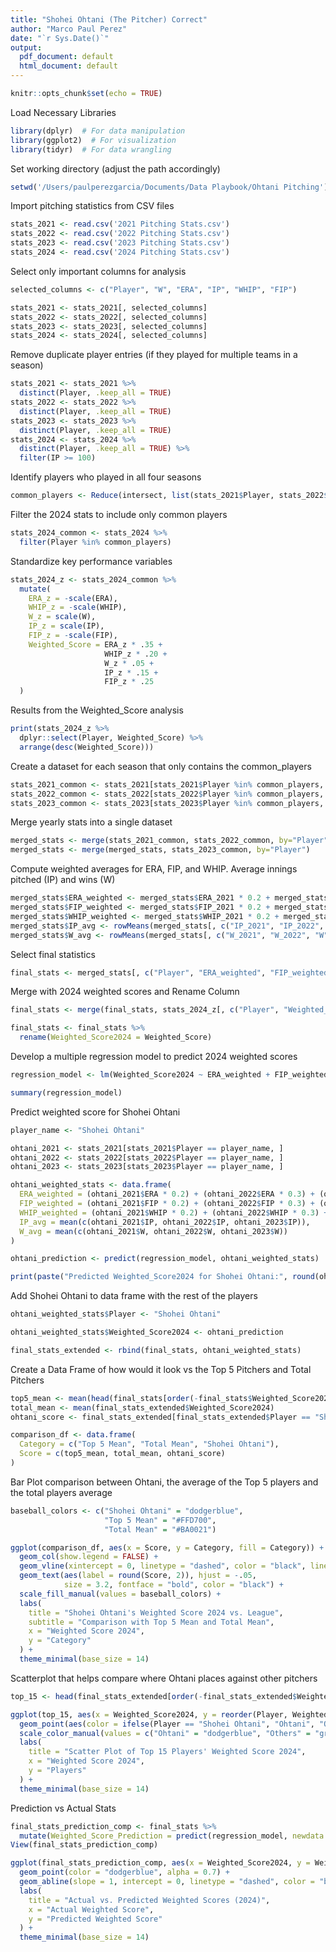 ```yaml
---
title: "Shohei Ohtani (The Pitcher) Correct"
author: "Marco Paul Perez"
date: "`r Sys.Date()`"
output:
  pdf_document: default
  html_document: default
---
```


```r
knitr::opts_chunk$set(echo = TRUE)
```

Load Necessary Libraries
```r
library(dplyr)  # For data manipulation
library(ggplot2)  # For visualization
library(tidyr)  # For data wrangling
```

Set working directory (adjust the path accordingly)
```r
setwd('/Users/paulperezgarcia/Documents/Data Playbook/Ohtani Pitching')
```

Import pitching statistics from CSV files
```r
stats_2021 <- read.csv('2021 Pitching Stats.csv')
stats_2022 <- read.csv('2022 Pitching Stats.csv')
stats_2023 <- read.csv('2023 Pitching Stats.csv')
stats_2024 <- read.csv('2024 Pitching Stats.csv')
```

Select only important columns for analysis
```r
selected_columns <- c("Player", "W", "ERA", "IP", "WHIP", "FIP")

stats_2021 <- stats_2021[, selected_columns]
stats_2022 <- stats_2022[, selected_columns]
stats_2023 <- stats_2023[, selected_columns]
stats_2024 <- stats_2024[, selected_columns]
```

Remove duplicate player entries (if they played for multiple teams in a season)
```r
stats_2021 <- stats_2021 %>%
  distinct(Player, .keep_all = TRUE)
stats_2022 <- stats_2022 %>%
  distinct(Player, .keep_all = TRUE)
stats_2023 <- stats_2023 %>%
  distinct(Player, .keep_all = TRUE)
stats_2024 <- stats_2024 %>%
  distinct(Player, .keep_all = TRUE) %>%
  filter(IP >= 100)
```

Identify players who played in all four seasons
```r
common_players <- Reduce(intersect, list(stats_2021$Player, stats_2022$Player, stats_2023$Player, stats_2024$Player))
```

Filter the 2024 stats to include only common players
```r
stats_2024_common <- stats_2024 %>%
  filter(Player %in% common_players)
```

Standardize key performance variables
```r
stats_2024_z <- stats_2024_common %>%
  mutate(
    ERA_z = -scale(ERA),
    WHIP_z = -scale(WHIP),
    W_z = scale(W),
    IP_z = scale(IP),
    FIP_z = -scale(FIP),
    Weighted_Score = ERA_z * .35 +
                     WHIP_z * .20 +
                     W_z * .05 +
                     IP_z * .15 +
                     FIP_z * .25
  )
```

Results from the Weighted_Score analysis
```r
print(stats_2024_z %>%
  dplyr::select(Player, Weighted_Score) %>%
  arrange(desc(Weighted_Score)))
```

Create a dataset for each season that only contains the common_players
```r
stats_2021_common <- stats_2021[stats_2021$Player %in% common_players, ]
stats_2022_common <- stats_2022[stats_2022$Player %in% common_players, ]
stats_2023_common <- stats_2023[stats_2023$Player %in% common_players, ]
```

Merge yearly stats into a single dataset
```r
merged_stats <- merge(stats_2021_common, stats_2022_common, by="Player", suffixes = c("_2021", "_2022"))
merged_stats <- merge(merged_stats, stats_2023_common, by="Player")
```

Compute weighted averages for ERA, FIP, and WHIP. Average innings pitched (IP) and wins (W)
```r
merged_stats$ERA_weighted <- merged_stats$ERA_2021 * 0.2 + merged_stats$ERA_2022 * 0.3 + merged_stats$ERA * 0.5
merged_stats$FIP_weighted <- merged_stats$FIP_2021 * 0.2 + merged_stats$FIP_2022 * 0.3 + merged_stats$FIP * 0.5
merged_stats$WHIP_weighted <- merged_stats$WHIP_2021 * 0.2 + merged_stats$WHIP_2022 * 0.3 + merged_stats$WHIP * 0.5
merged_stats$IP_avg <- rowMeans(merged_stats[, c("IP_2021", "IP_2022", "IP")])
merged_stats$W_avg <- rowMeans(merged_stats[, c("W_2021", "W_2022", "W")])
```

Select final statistics
```r
final_stats <- merged_stats[, c("Player", "ERA_weighted", "FIP_weighted", "WHIP_weighted", "IP_avg", "W_avg")]
```

Merge with 2024 weighted scores and Rename Column
```r
final_stats <- merge(final_stats, stats_2024_z[, c("Player", "Weighted_Score")], by = "Player", all.x = TRUE)

final_stats <- final_stats %>%
  rename(Weighted_Score2024 = Weighted_Score)
```

Develop a multiple regression model to predict 2024 weighted scores
```r
regression_model <- lm(Weighted_Score2024 ~ ERA_weighted + FIP_weighted + WHIP_weighted + IP_avg + W_avg, data = final_stats)

summary(regression_model)
```

Predict weighted score for Shohei Ohtani
```r
player_name <- "Shohei Ohtani"

ohtani_2021 <- stats_2021[stats_2021$Player == player_name, ]
ohtani_2022 <- stats_2022[stats_2022$Player == player_name, ]
ohtani_2023 <- stats_2023[stats_2023$Player == player_name, ]

ohtani_weighted_stats <- data.frame(
  ERA_weighted = (ohtani_2021$ERA * 0.2) + (ohtani_2022$ERA * 0.3) + (ohtani_2023$ERA * 0.5),
  FIP_weighted = (ohtani_2021$FIP * 0.2) + (ohtani_2022$FIP * 0.3) + (ohtani_2023$FIP * 0.5),
  WHIP_weighted = (ohtani_2021$WHIP * 0.2) + (ohtani_2022$WHIP * 0.3) + (ohtani_2023$WHIP * 0.5),
  IP_avg = mean(c(ohtani_2021$IP, ohtani_2022$IP, ohtani_2023$IP)),
  W_avg = mean(c(ohtani_2021$W, ohtani_2022$W, ohtani_2023$W))
)

ohtani_prediction <- predict(regression_model, ohtani_weighted_stats)

print(paste("Predicted Weighted_Score2024 for Shohei Ohtani:", round(ohtani_prediction, 4)))
```

Add Shohei Ohtani to data frame with the rest of the players
```r
ohtani_weighted_stats$Player <- "Shohei Ohtani"

ohtani_weighted_stats$Weighted_Score2024 <- ohtani_prediction

final_stats_extended <- rbind(final_stats, ohtani_weighted_stats)
```

Create a Data Frame of how would it look vs the Top 5 Pitchers and Total Pitchers 
```r
top5_mean <- mean(head(final_stats[order(-final_stats$Weighted_Score2024), ]$Weighted_Score2024, 5))
total_mean <- mean(final_stats_extended$Weighted_Score2024)
ohtani_score <- final_stats_extended[final_stats_extended$Player == "Shohei Ohtani", ]$Weighted_Score2024

comparison_df <- data.frame(
  Category = c("Top 5 Mean", "Total Mean", "Shohei Ohtani"),
  Score = c(top5_mean, total_mean, ohtani_score)
)
```

Bar Plot comparison between Ohtani, the average of the Top 5 players and the total players average 
```r
baseball_colors <- c("Shohei Ohtani" = "dodgerblue",
                     "Top 5 Mean" = "#FFD700", 
                     "Total Mean" = "#BA0021")

ggplot(comparison_df, aes(x = Score, y = Category, fill = Category)) +
  geom_col(show.legend = FALSE) +
  geom_vline(xintercept = 0, linetype = "dashed", color = "black", linewidth = 1) +
  geom_text(aes(label = round(Score, 2)), hjust = -.05, 
            size = 3.2, fontface = "bold", color = "black") +
  scale_fill_manual(values = baseball_colors) +
  labs(
    title = "Shohei Ohtani's Weighted Score 2024 vs. League",
    subtitle = "Comparison with Top 5 Mean and Total Mean",
    x = "Weighted Score 2024",
    y = "Category"
  ) +
  theme_minimal(base_size = 14)
```

Scatterplot that helps compare where Ohtani places against other pitchers
```r
top_15 <- head(final_stats_extended[order(-final_stats_extended$Weighted_Score2024), ], 15)

ggplot(top_15, aes(x = Weighted_Score2024, y = reorder(Player, Weighted_Score2024))) +
  geom_point(aes(color = ifelse(Player == "Shohei Ohtani", "Ohtani", "Others")), size = 4, show.legend = FALSE) + 
  scale_color_manual(values = c("Ohtani" = "dodgerblue", "Others" = "gray50")) +
  labs(
    title = "Scatter Plot of Top 15 Players' Weighted Score 2024",
    x = "Weighted Score 2024",
    y = "Players"
  ) +
  theme_minimal(base_size = 14)
```

Prediction vs Actual Stats
```r
final_stats_prediction_comp <- final_stats %>%
  mutate(Weighted_Score_Prediction = predict(regression_model, newdata = final_stats))
View(final_stats_prediction_comp)
```

```r
ggplot(final_stats_prediction_comp, aes(x = Weighted_Score2024, y = Weighted_Score_Prediction)) +
  geom_point(color = "dodgerblue", alpha = 0.7) +
  geom_abline(slope = 1, intercept = 0, linetype = "dashed", color = "black", linewidth = 1) +  # Perfect prediction line
  labs(
    title = "Actual vs. Predicted Weighted Scores (2024)",
    x = "Actual Weighted Score",
    y = "Predicted Weighted Score"
  ) +
  theme_minimal(base_size = 14)
```

